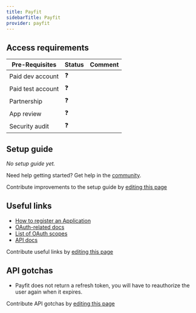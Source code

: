 ```yaml
---
title: Payfit
sidebarTitle: Payfit
provider: payfit
---
```



<Overview />
<PreBuiltTooling />
<PreBuiltUseCases />

## Access requirements
| Pre-Requisites | Status | Comment|
| - | - | - |
| Paid dev account | ❓ |  |
| Paid test account | ❓ |  |
| Partnership | ❓ | |
| App review | ❓ |  |
| Security audit | ❓ | |


## Setup guide

_No setup guide yet._

<Tip>Need help getting started? Get help in the [community](https://nango.dev/slack).</Tip>

<Note>Contribute improvements to the setup guide by [editing this page](https://github.com/nangohq/nango/tree/master/docs-v2/integrations/all/payfit.mdx)</Note>


## Useful links

-   [How to register an Application](https://developers.payfit.io/docs/quickstart-guide#2%EF%B8%8F%E2%83%A3-become-a-payfit-partner)
-   [OAuth-related docs](https://developers.payfit.io/docs/implementing-the-oauth2-flow)
-   [List of OAuth scopes](https://developers.payfit.io/docs/scopes-2)
-   [API docs](https://developers.payfit.io/reference)

<Note>Contribute useful links by [editing this page](https://github.com/nangohq/nango/tree/master/docs-v2/integrations/all/payfit.mdx)</Note>

## API gotchas

-   Payfit does not return a refresh token, you will have to reauthorize the user again when it expires.

<Note>Contribute API gotchas by [editing this page](https://github.com/nangohq/nango/tree/master/docs-v2/integrations/all/payfit.mdx)</Note>
